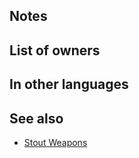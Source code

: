 {{Weapon Infobox
|tagid=SID_炎海の灼槍
|weaponName=Sea-Sear Lance
|image=wep_lc109
|weaponType=Lance
|might=16
|range=1
|cooldown=-1
|effect=Accelerates Special trigger (cooldown count-1). If foe initiates combat or if foe's HP ≥ 75% at start of combat, inflicts Atk/Def-6 on foe during combat, and also, if foe can make a follow-up attack, reduces damage from foe's first attack during combat by 75%.
|cost=400
|exclusive=1
|statModifiers=0,16,0,0,0
|required=Silver Lance
|intID=2679
|sort=570
|value=20
|timingID=1
|abilityID=230
|limit1ID=46
|properties=
}}
==Notes==
{{IfFoeInitiates}}
{{Combat reductions}}
{{DamagePercentageReduction}}
==List of owners==
{{Skill Hero List}}
==In other languages==
{{OtherLanguages
|japanese=炎海の灼槍
|german=Meerversenger
|spanishEU=Lanza ardiente
|spanishLA=Lanza ardiente
|french=Lance ardente
|italian=Lancia bollente
|chineseTW=炎海的灼槍
|portuguese=Lança marina
}}
==See also==
{{See also skills|cond=Description LIKE '%if foe can make a follow-up attack, reduces damage from foe_s first attack%' AND WikiName NOT LIKE '%stout%' OR Description LIKE '%If foe initiates combat or if foe_s HP%inflicts Atk/Def-%during combat%'|columns=3}}
* [[Skill families#Stout|Stout Weapons]]
{{Weapons Navbox}}